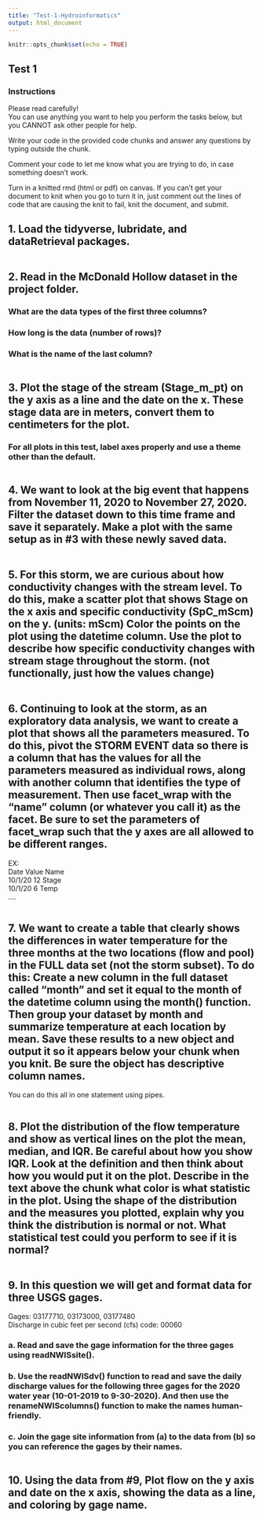 ```yaml
---
title: "Test-1-Hydroinformatics"
output: html_document
---
```


```r
knitr::opts_chunk$set(echo = TRUE)
```

## Test 1

### Instructions

Please read carefully!\
You can use anything you want to help you perform the tasks below, but you CANNOT ask other people for help.

Write your code in the provided code chunks and answer any questions by typing outside the chunk.

Comment your code to let me know what you are trying to do, in case something doesn't work.

Turn in a knitted rmd (html or pdf) on canvas. If you can't get your document to knit when you go to turn it in, just comment out the lines of code that are causing the knit to fail, knit the document, and submit.

## 1. Load the tidyverse, lubridate, and dataRetrieval packages.

```r

```

## 2. Read in the McDonald Hollow dataset in the project folder.

### What are the data types of the first three columns?

### How long is the data (number of rows)?

### What is the name of the last column?

```r

```

## 3. Plot the stage of the stream (Stage_m\_pt) on the y axis as a line and the date on the x. These stage data are in meters, convert them to centimeters for the plot.

### For all plots in this test, label axes properly and use a theme other than the default.

```r

```

## 4. We want to look at the big event that happens from November 11, 2020 to November 27, 2020. Filter the dataset down to this time frame and save it separately. Make a plot with the same setup as in \#3 with these newly saved data.

```r

```

## 5. For this storm, we are curious about how conductivity changes with the stream level. To do this, make a scatter plot that shows Stage on the x axis and specific conductivity (SpC_mScm) on the y. (units: mScm) Color the points on the plot using the datetime column. Use the plot to describe how specific conductivity changes with stream stage throughout the storm. (not functionally, just how the values change)

```r

```

## 6. Continuing to look at the storm, as an exploratory data analysis, we want to create a plot that shows all the parameters measured. To do this, pivot the STORM EVENT data so there is a column that has the values for all the parameters measured as individual rows, along with another column that identifies the type of measurement. Then use facet_wrap with the "name" column (or whatever you call it) as the facet. Be sure to set the parameters of facet_wrap such that the y axes are all allowed to be different ranges.

EX:\
Date Value Name\
10/1/20 12 Stage\
10/1/20 6 Temp\
....

```r

```

## 7. We want to create a table that clearly shows the differences in water temperature for the three months at the two locations (flow and pool) in the FULL data set (not the storm subset). To do this: Create a new column in the full dataset called "month" and set it equal to the month of the datetime column using the month() function. Then group your dataset by month and summarize temperature at each location by mean. Save these results to a new object and output it so it appears below your chunk when you knit. Be sure the object has descriptive column names.

You can do this all in one statement using pipes.

```r


```

## 8. Plot the distribution of the flow temperature and show as vertical lines on the plot the mean, median, and IQR. Be careful about how you show IQR. Look at the definition and then think about how you would put it on the plot. Describe in the text above the chunk what color is what statistic in the plot. Using the shape of the distribution and the measures you plotted, explain why you think the distribution is normal or not. What statistical test could you perform to see if it is normal?

```r

```

## 9. In this question we will get and format data for three USGS gages.

Gages: 03177710, 03173000, 03177480\
Discharge in cubic feet per second (cfs) code: 00060

### a. Read and save the gage information for the three gages using readNWISsite().

### b. Use the readNWISdv() function to read and save the daily discharge values for the following three gages for the 2020 water year (10-01-2019 to 9-30-2020). And then use the renameNWIScolumns() function to make the names human-friendly.

### c. Join the gage site information from (a) to the data from (b) so you can reference the gages by their names.

```r

```

## 10. Using the data from \#9, Plot flow on the y axis and date on the x axis, showing the data as a line, and coloring by gage name.

```r

```
